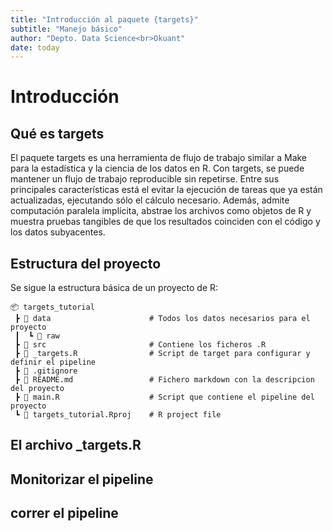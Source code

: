 ```yaml
---
title: "Introducción al paquete {targets}"
subtitle: "Manejo básico"
author: "Depto. Data Science<br>Okuant"
date: today
---
```

# Introducción

## Qué es targets

El paquete targets es una herramienta de flujo de trabajo similar a Make para la estadística y la ciencia de los datos en R. Con targets, se puede mantener un flujo de trabajo reproducible sin repetirse. Entre sus principales características está el evitar la ejecución de tareas que ya están actualizadas, ejecutando sólo el cálculo necesario. Además, admite computación paralela implícita, abstrae los archivos como objetos de R y muestra pruebas tangibles de que los resultados coinciden con el código y los datos subyacentes.

## Estructura del proyecto

Se sigue la estructura básica de un proyecto de R:

```
📦 targets_tutorial
 ┣ 📂 data                      # Todos los datos necesarios para el proyecto
 ┃  ┗ 📂 raw                 
 ┣ 📂 src                       # Contiene los ficheros .R
 ┣ 📜 _targets.R                # Script de target para configurar y definir el pipeline
 ┣ 📜 .gitignore
 ┣ 📜 README.md                 # Fichero markdown con la descripcion del proyecto
 ┣ 📜 main.R                    # Script que contiene el pipeline del proyecto
 ┗ 📜 targets_tutorial.Rproj    # R project file

```

## El archivo _targets.R

## Monitorizar el pipeline

## correr el pipeline

